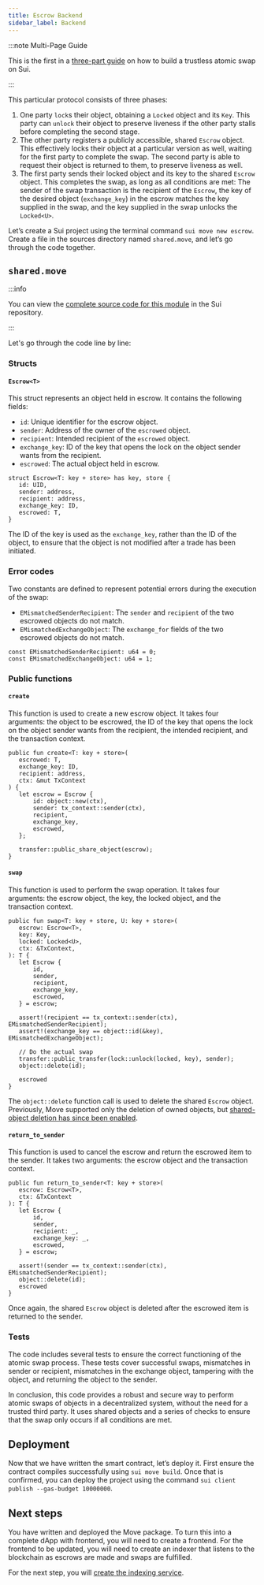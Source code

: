 ```yaml
---
title: Escrow Backend
sidebar_label: Backend
---
```


:::note Multi-Page Guide

This is the first in a [three-part guide](/guides/developer/app-examples/escrow) on how to build a trustless atomic swap on Sui.

:::

This particular protocol consists of three phases:

1. One party `lock`s their object, obtaining a `Locked` object and its `Key`. This party can `unlock` their object to preserve liveness if the other party stalls before completing the second stage.
2. The other party registers a publicly accessible, shared `Escrow` object. This effectively locks their object at a particular version as well, waiting for the first party to complete the swap. The second party is able to request their object is returned to them, to preserve liveness as well.
3. The first party sends their locked object and its key to the shared `Escrow` object. This completes the swap, as long as all conditions are met: The sender of the swap transaction is the recipient of the `Escrow`, the key of the desired object (`exchange_key`) in the escrow matches the key supplied in the swap, and the key supplied in the swap unlocks the `Locked<U>`.

Let’s create a Sui project using the terminal command `sui move new escrow`. Create a file in the sources directory named `shared.move`, and let’s go through the code together.

## `shared.move`

:::info

You can view the [complete source code for this module](https://github.com/MystenLabs/sui/blob/main/examples/trading/contracts/escrow/sources/shared.move) in the Sui repository.

:::

Let's go through the code line by line:

### Structs

#### `Escrow<T>`

This struct represents an object held in escrow. It contains the following fields:

- `id`: Unique identifier for the escrow object.
- `sender`: Address of the owner of the `escrowed` object.
- `recipient`: Intended recipient of the `escrowed` object.
- `exchange_key`: ID of the key that opens the lock on the object sender wants from the recipient.
- `escrowed`: The actual object held in escrow.

```move
struct Escrow<T: key + store> has key, store {
   id: UID,
   sender: address,
   recipient: address,
   exchange_key: ID,
   escrowed: T,
}
```

The ID of the key is used as the `exchange_key`, rather than the ID of the object, to ensure that the object is not modified after a trade has been initiated.

### Error codes

Two constants are defined to represent potential errors during the execution of the swap:

- `EMismatchedSenderRecipient`: The `sender` and `recipient` of the two escrowed objects do not match.
- `EMismatchedExchangeObject`: The `exchange_for` fields of the two escrowed objects do not match.

```move
const EMismatchedSenderRecipient: u64 = 0;
const EMismatchedExchangeObject: u64 = 1;
```

### Public functions

#### `create`

This function is used to create a new escrow object. It takes four arguments: the object to be escrowed, the ID of the key that opens the lock on the object sender wants from the recipient, the intended recipient, and the transaction context.

```move
public fun create<T: key + store>(
   escrowed: T,
   exchange_key: ID,
   recipient: address,
   ctx: &mut TxContext
) {
   let escrow = Escrow {
       id: object::new(ctx),
       sender: tx_context::sender(ctx),
       recipient,
       exchange_key,
       escrowed,
   };

   transfer::public_share_object(escrow);
}
```

#### `swap`

This function is used to perform the swap operation. It takes four arguments: the escrow object, the key, the locked object, and the transaction context.

```move
public fun swap<T: key + store, U: key + store>(
   escrow: Escrow<T>,
   key: Key,
   locked: Locked<U>,
   ctx: &TxContext,
): T {
   let Escrow {
       id,
       sender,
       recipient,
       exchange_key,
       escrowed,
   } = escrow;

   assert!(recipient == tx_context::sender(ctx), EMismatchedSenderRecipient);
   assert!(exchange_key == object::id(&key), EMismatchedExchangeObject);

   // Do the actual swap
   transfer::public_transfer(lock::unlock(locked, key), sender);
   object::delete(id);

   escrowed
}
```

The `object::delete` function call is used to delete the shared `Escrow` object. Previously, Move supported only the deletion of owned objects, but [shared-object deletion has since been enabled](https://github.com/MystenLabs/sui/pull/16008).

#### `return_to_sender`

This function is used to cancel the escrow and return the escrowed item to the sender. It takes two arguments: the escrow object and the transaction context.

```move
public fun return_to_sender<T: key + store>(
   escrow: Escrow<T>,
   ctx: &TxContext
): T {
   let Escrow {
       id,
       sender,
       recipient: _,
       exchange_key: _,
       escrowed,
   } = escrow;

   assert!(sender == tx_context::sender(ctx), EMismatchedSenderRecipient);
   object::delete(id);
   escrowed
}
```

Once again, the shared `Escrow` object is deleted after the escrowed item is returned to the sender.

### Tests

The code includes several tests to ensure the correct functioning of the atomic swap process. These tests cover successful swaps, mismatches in sender or recipient, mismatches in the exchange object, tampering with the object, and returning the object to the sender.

In conclusion, this code provides a robust and secure way to perform atomic swaps of objects in a decentralized system, without the need for a trusted third party. It uses shared objects and a series of checks to ensure that the swap only occurs if all conditions are met.

## Deployment

Now that we have written the smart contract, let’s deploy it. First ensure the contract compiles successfully using `sui move build`. Once that is confirmed, you can deploy the project using the command `sui client publish --gas-budget 10000000`.

## Next steps

You have written and deployed the Move package. To turn this into a complete dApp with frontend, you will need to create a frontend. For the frontend to be updated, you will need to create an indexer that listens to the blockchain as escrows are made and swaps are fulfilled.

For the next step, you will [create the indexing service](/guides/developer/app-examples/escrow-indexer-api).